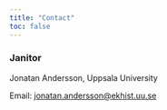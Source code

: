 ```yaml
---
title: "Contact"
toc: false
---
```


### Janitor

<html>
<body>

<p>Jonatan Andersson, Uppsala University</p>

<p> Email: <a href="mailto:jonatan.andersson@ekhist.uu.se">jonatan.andersson@ekhist.uu.se</a></p>

</body>
</html>

